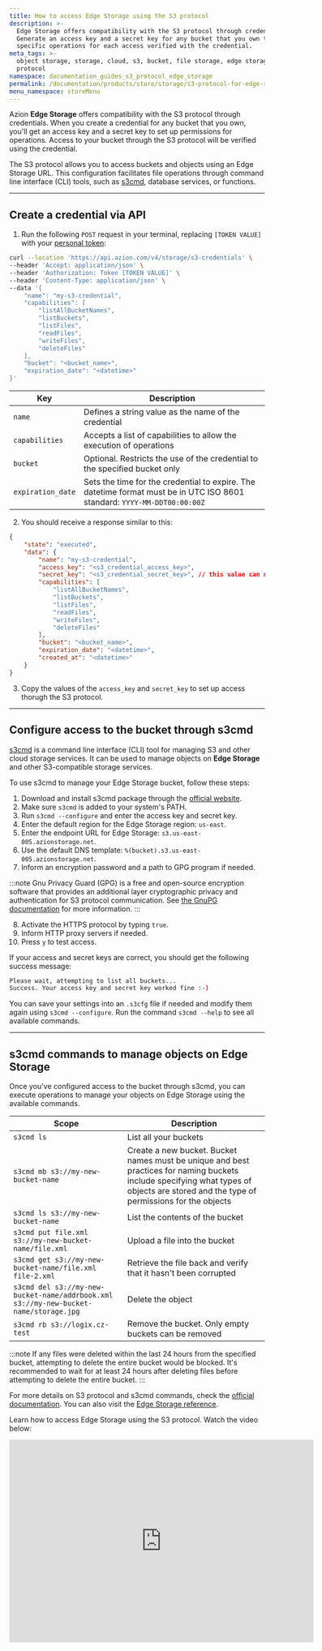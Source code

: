 ```yaml
---
title: How to access Edge Storage using the S3 protocol
description: >-
  Edge Storage offers compatibility with the S3 protocol through credentials.
  Generate an access key and a secret key for any bucket that you own to allow
  specific operations for each access verified with the credential.
meta_tags: >-
  object storage, storage, cloud, s3, bucket, file storage, edge storage, s3
  protocol
namespace: documentation_guides_s3_protocol_edge_storage
permalink: /documentation/products/store/storage/s3-protocol-for-edge-storage/
menu_namespace: storeMenu
---
```


Azion **Edge Storage** offers compatibility with the S3 protocol through credentials. When you create a credential for any bucket that you own, you'll get an access key and a secret key to set up permissions for operations. Access to your bucket through the S3 protocol will be verified using the credential.

The S3 protocol allows you to access buckets and objects using an Edge Storage URL. This configuration facilitates file operations through command line interface (CLI) tools, such as [s3cmd](https://s3cmd.org), database services, or functions.

---

## Create a credential via API

1. Run the following `POST` request in your terminal, replacing `[TOKEN VALUE]` with your [personal token](/en/documentation/products/guides/personal-tokens/):

```bash
curl --location 'https://api.azion.com/v4/storage/s3-credentials' \
--header 'Accept: application/json' \
--header 'Authorization: Token [TOKEN VALUE]' \
--header 'Content-Type: application/json' \
--data '{
    "name": "my-s3-credential",
    "capabilities": [
        "listAllBucketNames",
        "listBuckets",
        "listFiles",
        "readFiles",
        "writeFiles",
        "deleteFiles"
    ],
    "bucket": "<bucket_name>",
    "expiration_date": "<datetime>"
}'
```

  | Key | Description |
  | --- | --- |
  | `name` | Defines a string value as the name of the credential |
  | `capabilities` | Accepts a list of capabilities to allow the execution of operations |
  | `bucket` | Optional. Restricts the use of the credential to the specified bucket only |
  | `expiration_date` | Sets the time for the credential to expire. The datetime format must be in UTC ISO 8601 standard: `YYYY-MM-DDT00:00:00Z` |

2. You should receive a response similar to this:

```json
{
    "state": "executed",
    "data": {
        "name": "my-s3-credential",
        "access_key": "<s3_credential_access_key>",
        "secret_key": "<s3_credential_secret_key>", // this value can no longer be accessed in future requests
        "capabilities": [
            "listAllBucketNames",
            "listBuckets",
            "listFiles",
            "readFiles",
            "writeFiles",
            "deleteFiles"
        ],
        "bucket": "<bucket_name>",
        "expiration_date": "<datetime>",
        "created_at": "<datetime>"
    }
}
```

3. Copy the values of the `access_key` and `secret_key` to set up access thorugh the S3 protocol.

---

## Configure access to the bucket through s3cmd

[s3cmd](https://s3cmd.org) is a command line interface (CLI) tool for managing S3 and other cloud storage services. It can be used to manage objects on **Edge Storage** and other S3-compatible storage services. 

To use s3cmd to manage your Edge Storage bucket, follow these steps:

1. Download and install s3cmd package through the [official website](https://s3cmd.org/download).
2. Make sure `s3cmd` is added to your system's PATH.
3. Run `s3cmd --configure` and enter the access key and secret key.
4. Enter the default region for the Edge Storage region: `us-east`.
5. Enter the endpoint URL for Edge Storage: `s3.us-east-005.azionstorage.net`.
6. Use the default DNS template: `%(bucket).s3.us-east-005.azionstorage.net`.
7. Inform an encryption password and a path to GPG program if needed.

:::note
Gnu Privacy Guard (GPG) is a free and open-source encryption software that provides an additional layer cryptographic privacy and authentication for S3 protocol communication. See [the GnuPG documentation](https://www.gnupg.org/index.html) for more information.
:::

8. Activate the HTTPS protocol by typing `true`.
9. Inform HTTP proxy servers if needed.
10. Press `y` to test access.

If your access and secret keys are correct, you should get the following success message:

```bash
Please wait, attempting to list all buckets...
Success. Your access key and secret key worked fine :-)
```

You can save your settings into an `.s3cfg` file if needed and modify them again using `s3cmd --configure`. Run the command `s3cmd --help` to see all available commands.

---

## s3cmd commands to manage objects on Edge Storage

Once you've configured access to the bucket through s3cmd, you can execute operations to manage your objects on Edge Storage using the available commands.

| Scope | Description | 
|---|---|
| `s3cmd ls` | List all your buckets |
| `s3cmd mb s3://my-new-bucket-name` | Create a new bucket. Bucket names must be unique and best practices for naming buckets include specifying what types of objects are stored and the type of permissions for the objects |
| `s3cmd ls s3://my-new-bucket-name` | List the contents of the bucket |
| `s3cmd put file.xml s3://my-new-bucket-name/file.xml` | Upload a file into the bucket |
| `​​s3cmd get s3://my-new-bucket-name/file.xml file-2.xml` | Retrieve the file back and verify that it hasn't been corrupted |
| `s3cmd del s3://my-new-bucket-name/addrbook.xml s3://my-new-bucket-name/storage.jpg` | Delete the object |
| `s3cmd rb s3://logix.cz-test` | Remove the bucket. Only empty buckets can be removed |

:::note
If any files were deleted within the last 24 hours from the specified bucket, attempting to delete the entire bucket would be blocked. It's recommended to wait for at least 24 hours after deleting files before attempting to delete the entire bucket.
:::

For more details on S3 protocol and s3cmd commands, check the [official documentation](https://s3tools.org/s3cmd). You can also visit the [Edge Storage reference](/en/documentation/products/store/edge-storage/). 

Learn how to access Edge Storage using the S3 protocol. Watch the video below:
<div class="cms-embed">
  <iframe width="600" height="400" src="https://www.youtube.com/embed/ZyXAbvsy6S0?si=6b325l2lhWen6lUW" loading="lazy" title="YouTube video player" frameborder="0" allow="accelerometer; autoplay; clipboard-write; encrypted-media; gyroscope; picture-in-picture; web-share" allowfullscreen></iframe>
</div>


